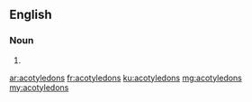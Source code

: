 ==English==

===Noun===
{{head|en}}

# {{plural of|acotyledon}}

[[ar:acotyledons]]
[[fr:acotyledons]]
[[ku:acotyledons]]
[[mg:acotyledons]]
[[my:acotyledons]]